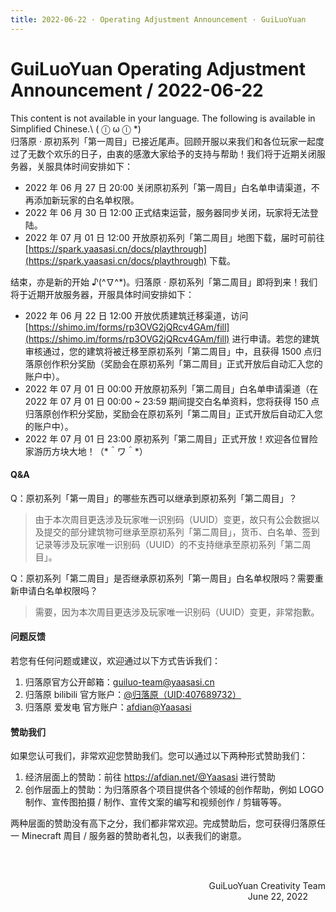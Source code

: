 ```yaml
---
title: 2022-06-22 · Operating Adjustment Announcement · GuiLuoYuan
---
```




# GuiLuoYuan Operating Adjustment Announcement / 2022-06-22

<Callout type="error" emoji="️🚫">
  This content is not available in your language. The following is available in Simplified Chinese.\
   ( ⓛ ω ⓛ &#42;)
</Callout>

<br />
归落原 · 原初系列「第一周目」已接近尾声。回顾开服以来我们和各位玩家一起度过了无数个欢乐的日子，由衷的感激大家给予的支持与帮助！我们将于近期关闭服务器，关服具体时间安排如下：

- 2022 年 06 月 27 日 20:00 关闭原初系列「第一周目」白名单申请渠道，不再添加新玩家的白名单权限。<br />
- 2022 年 06 月 30 日 12:00 正式结束运营，服务器同步关闭，玩家将无法登陆。<br />
- 2022 年 07 月 01 日 12:00 开放原初系列「第二周目」地图下载，届时可前往 [https://spark.yaasasi.cn/docs/playthrough](https://spark.yaasasi.cn/docs/playthrough) 下载。

结束，亦是新的开始 ♪(^∇^&#42;)。归落原 · 原初系列「第二周目」即将到来！我们将于近期开放服务器，开服具体时间安排如下：

- 2022 年 06 月 22 日 12:00 开放优质建筑迁移渠道，访问 [https://shimo.im/forms/rp3OVG2jQRcv4GAm/fill](https://shimo.im/forms/rp3OVG2jQRcv4GAm/fill) 进行申请。若您的建筑审核通过，您的建筑将被迁移至原初系列「第二周目」中，且获得 1500 点归落原创作积分奖励（奖励会在原初系列「第二周目」正式开放后自动汇入您的账户中）。
- 2022 年 07 月 01 日 00:00 开放原初系列「第二周目」白名单申请渠道（在 2022 年 07 月 01 日 00:00 ~ 23:59 期间提交白名单资料，您将获得 150 点 归落原创作积分奖励，奖励会在原初系列「第二周目」正式开放后自动汇入您的账户中）。
- 2022 年 07 月 01 日 23:00 原初系列「第二周目」正式开放！欢迎各位冒险家游历方块大地！（&#42;＾ワ＾&#42;）


#### Q&A

Q：原初系列「第一周目」的哪些东西可以继承到原初系列「第二周目」？
> 由于本次周目更迭涉及玩家唯一识别码（UUID）变更，故只有公会数据以及提交的部分建筑物可继承至原初系列「第二周目」，货币、白名单、签到记录等涉及玩家唯一识别码（UUID）的不支持继承至原初系列「第二周目」。

Q：原初系列「第二周目」是否继承原初系列「第一周目」白名单权限吗？需要重新申请白名单权限吗？
> 需要，因为本次周目更迭涉及玩家唯一识别码（UUID）变更，非常抱歉。


#### 问题反馈

若您有任何问题或建议，欢迎通过以下方式告诉我们：

1. 归落原官方公开邮箱：guiluo-team@yaasasi.cn
2. 归落原 bilibili 官方账户：[@归落原（UID:407689732）](https://space.bilibili.com/407689732)
3. 归落原 爱发电 官方账户：[afdian@Yaasasi](https://afdian.net/@Yaasasi)


#### 赞助我们

如果您认可我们，非常欢迎您赞助我们。您可以通过以下两种形式赞助我们：

1. 经济层面上的赞助：前往 https://afdian.net/@Yaasasi 进行赞助
2. 创作层面上的赞助：为归落原各个项目提供各个领域的创作帮助，例如 LOGO 制作、宣传图拍摄 / 制作、宣传文案的编写和视频创作 / 剪辑等等。

两种层面的赞助没有高下之分，我们都非常欢迎。完成赞助后，您可获得归落原任一 Minecraft 周目 / 服务器的赞助者礼包，以表我们的谢意。


<br /><br /><p align="right">GuiLuoYuan Creativity Team<br />June 22, 2022&emsp;&emsp;</p>